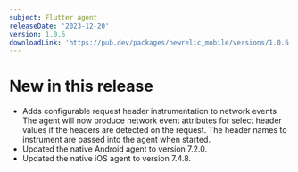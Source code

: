 ```yaml
---
subject: Flutter agent
releaseDate: '2023-12-20'
version: 1.0.6
downloadLink: 'https://pub.dev/packages/newrelic_mobile/versions/1.0.6'
---
```


# New in this release
- Adds configurable request header instrumentation to network events
  The agent will now produce network event attributes for select header values if the headers are detected on the request. The header names to instrument are passed into the agent when started.
- Updated the native Android agent to version 7.2.0.
- Updated the native iOS agent to version 7.4.8.
